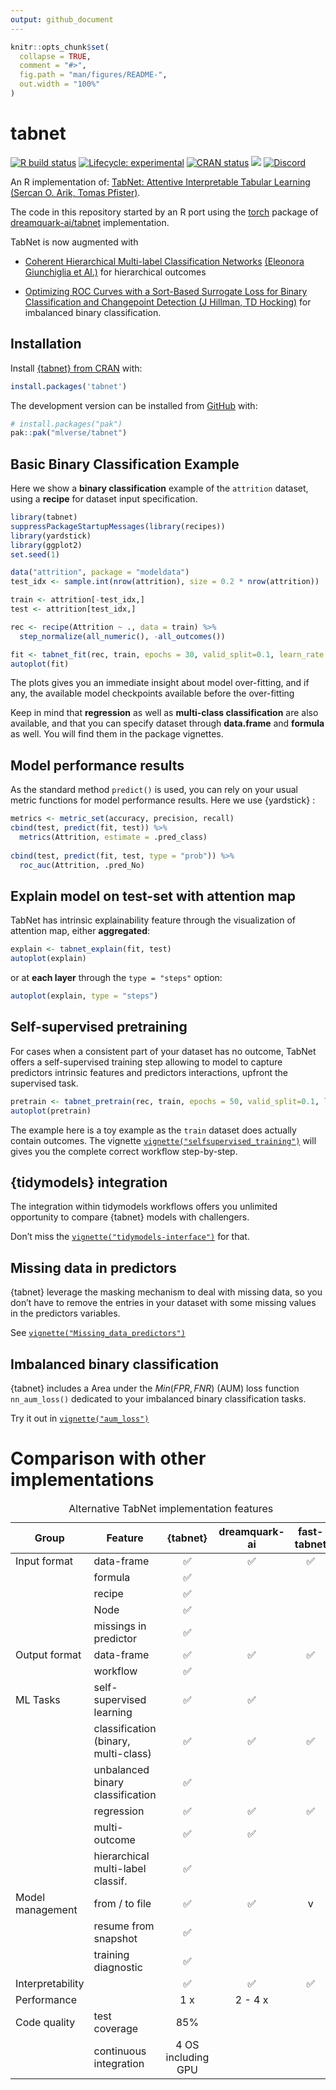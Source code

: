 ```yaml
---
output: github_document
---
```


<!-- README.md is generated from README.Rmd. Please edit that file -->

```r
knitr::opts_chunk$set(
  collapse = TRUE,
  comment = "#>",
  fig.path = "man/figures/README-",
  out.width = "100%"
)
```

# tabnet

<!-- badges: start -->

[![R build status](https://github.com/mlverse/tabnet/workflows/R-CMD-check/badge.svg)](https://github.com/mlverse/tabnet/actions) [![Lifecycle: experimental](https://img.shields.io/badge/lifecycle-experimental-orange.svg)](https://lifecycle.r-lib.org/articles/stages.html) [![CRAN status](https://www.r-pkg.org/badges/version/tabnet)](https://CRAN.R-project.org/package=tabnet) [![](https://cranlogs.r-pkg.org/badges/tabnet)](https://cran.r-project.org/package=tabnet) [![Discord](https://img.shields.io/discord/837019024499277855?logo=discord)](https://discord.com/invite/s3D5cKhBkx)

<!-- badges: end -->

An R implementation of: [TabNet: Attentive Interpretable Tabular Learning](https://arxiv.org/abs/1908.07442) [(Sercan O. Arik, Tomas Pfister)](https://doi.org/10.48550/arXiv.1908.07442).\

The code in this repository started by an R port using the [torch](https://github.com/mlverse/torch) package of [dreamquark-ai/tabnet](https://github.com/dreamquark-ai/tabnet) implementation.

TabNet is now augmented with

-   [Coherent Hierarchical Multi-label Classification Networks](https://proceedings.neurips.cc//paper/2020/file/6dd4e10e3296fa63738371ec0d5df818-Paper.pdf) [(Eleonora Giunchiglia et Al.)](https://doi.org/10.48550/arXiv.2010.10151) for hierarchical outcomes

-   [Optimizing ROC Curves with a Sort-Based Surrogate Loss for Binary Classification and Changepoint Detection (J Hillman, TD Hocking)](https://jmlr.org/papers/v24/21-0751.html) for imbalanced binary classification.

## Installation

Install [{tabnet} from CRAN](https://CRAN.R-project.org/package=tabnet) with:

``` r
install.packages('tabnet')
```

The development version can be installed from [GitHub](https://github.com/mlverse/tabnet) with:

``` r
# install.packages("pak")
pak::pak("mlverse/tabnet")
```

## Basic Binary Classification Example

Here we show a **binary classification** example of the `attrition` dataset, using a **recipe** for dataset input specification.

```r
library(tabnet)
suppressPackageStartupMessages(library(recipes))
library(yardstick)
library(ggplot2)
set.seed(1)

data("attrition", package = "modeldata")
test_idx <- sample.int(nrow(attrition), size = 0.2 * nrow(attrition))

train <- attrition[-test_idx,]
test <- attrition[test_idx,]

rec <- recipe(Attrition ~ ., data = train) %>% 
  step_normalize(all_numeric(), -all_outcomes())

fit <- tabnet_fit(rec, train, epochs = 30, valid_split=0.1, learn_rate = 5e-3)
autoplot(fit)
```

The plots gives you an immediate insight about model over-fitting, and if any, the available model checkpoints available before the over-fitting

Keep in mind that **regression** as well as **multi-class classification** are also available, and that you can specify dataset through **data.frame** and **formula** as well. You will find them in the package vignettes.

## Model performance results

As the standard method `predict()` is used, you can rely on your usual metric functions for model performance results. Here we use {yardstick} :

```r
metrics <- metric_set(accuracy, precision, recall)
cbind(test, predict(fit, test)) %>% 
  metrics(Attrition, estimate = .pred_class)
  
cbind(test, predict(fit, test, type = "prob")) %>% 
  roc_auc(Attrition, .pred_No)
```

## Explain model on test-set with attention map

TabNet has intrinsic explainability feature through the visualization of attention map, either **aggregated**:

```r
explain <- tabnet_explain(fit, test)
autoplot(explain)
```

or at **each layer** through the `type = "steps"` option:

```r
autoplot(explain, type = "steps")
```

## Self-supervised pretraining

For cases when a consistent part of your dataset has no outcome, TabNet offers a self-supervised training step allowing to model to capture predictors intrinsic features and predictors interactions, upfront the supervised task.

```r
pretrain <- tabnet_pretrain(rec, train, epochs = 50, valid_split=0.1, learn_rate = 1e-2)
autoplot(pretrain)
```

The example here is a toy example as the `train` dataset does actually contain outcomes. The vignette [`vignette("selfsupervised_training")`](articles/selfsupervised_training.html) will gives you the complete correct workflow step-by-step.

## {tidymodels} integration

The integration within tidymodels workflows offers you unlimited opportunity to compare {tabnet} models with challengers.

Don't miss the [`vignette("tidymodels-interface")`](articles/tidymodels-interface.html) for that.

## Missing data in predictors

{tabnet} leverage the masking mechanism to deal with missing data, so you don't have to remove the entries in your dataset with some missing values in the predictors variables.

See [`vignette("Missing_data_predictors")`](articles/Missing_data_predictors.html)

## Imbalanced binary classification

{tabnet} includes a Area under the $Min(FPR,FNR)$ (AUM) loss function `nn_aum_loss()` dedicated to your imbalanced binary classification tasks.

Try it out in [`vignette("aum_loss")`](articles/aum_loss.html)

# Comparison with other implementations

| Group | Feature | {tabnet} | dreamquark-ai | fast-tabnet |
|---------------|---------------|:-------------:|:-------------:|:-------------:|
| Input format | data-frame | ✅ | ✅ | ✅ |
|  | formula | ✅ |  |  |
|  | recipe | ✅ |  |  |
|  | Node | ✅ |  |  |
|  | missings in predictor | ✅ |  |  |
| Output format | data-frame | ✅ | ✅ | ✅ |
|  | workflow | ✅ |  |  |
| ML Tasks | self-supervised learning | ✅ | ✅ |  |
|  | classification (binary, multi-class) | ✅ | ✅ | ✅ |
|  | unbalanced binary classification | ✅ |  |  |
|  | regression | ✅ | ✅ | ✅ |
|  | multi-outcome | ✅ | ✅ |  |
|  | hierarchical multi-label classif. | ✅ |  |  |
| Model management | from / to file | ✅ | ✅ | v |
|  | resume from snapshot | ✅ |  |  |
|  | training diagnostic | ✅ |  |  |
| Interpretability |  | ✅ | ✅ | ✅ |
| Performance |  | 1 x | 2 - 4 x |  |
| Code quality | test coverage | 85% |  |  |
|  | continuous integration | 4 OS including GPU |  |  |

: Alternative TabNet implementation features
